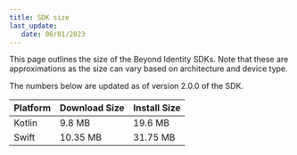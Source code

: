 ```yaml
---
title: SDK size
last_update: 
   date: 06/01/2023
---
```



This page outlines the size of the Beyond Identity SDKs. Note that these are approximations as the size can vary based on architecture and device type.

The numbers below are updated as of version 2.0.0 of the SDK.

| Platform | Download Size | Install Size |
| -------- | ------------- | ------------ |
| Kotlin | 9.8 MB | 19.6 MB |
| Swift | 10.35 MB | 31.75 MB |
